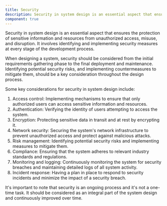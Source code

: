 ```yaml
---
title: Security
description: Security in system design is an essential aspect that ensures the protection of sensitive information and resources from unauthorized access, misuse, and disruption. It involves identifying and implementing security measures at every stage of the development process.
component: true
---
```


Security in system design is an essential aspect that ensures the protection of sensitive information and resources from unauthorized access, misuse, and disruption. It involves identifying and implementing security measures at every stage of the development process.

When designing a system, security should be considered from the initial requirements gathering phase to the final deployment and maintenance. Identifying potential security risks, and implementing countermeasures to mitigate them, should be a key consideration throughout the design process.

Some key considerations for security in system design include:

1. Access control: Implementing mechanisms to ensure that only authorized users can access sensitive information and resources.
2. Authentication: Verifying the identity of users attempting to access the system.
3. Encryption: Protecting sensitive data in transit and at rest by encrypting it.
4. Network security: Securing the system's network infrastructure to prevent unauthorized access and protect against malicious attacks.
5. Risk management: Identifying potential security risks and implementing measures to mitigate them.
6. Compliance: Ensuring that the system adheres to relevant industry standards and regulations.
7. Monitoring and logging: Continuously monitoring the system for security breaches and maintaining detailed logs of all system activity.
8. Incident response: Having a plan in place to respond to security incidents and minimize the impact of a security breach.

It's important to note that security is an ongoing process and it's not a one-time task. It should be considered as an integral part of the system design and continuously improved over time.
